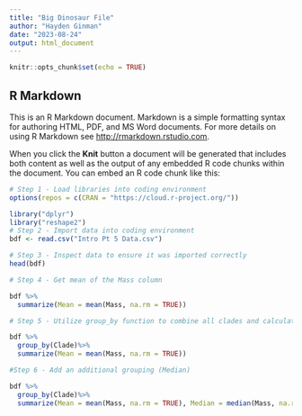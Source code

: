 ```yaml
---
title: "Big Dinosaur File"
author: "Hayden Ginman"
date: "2023-08-24"
output: html_document
---
```


```r
knitr::opts_chunk$set(echo = TRUE)
```

## R Markdown

This is an R Markdown document. Markdown is a simple formatting syntax for authoring HTML, PDF, and MS Word documents. For more details on using R Markdown see <http://rmarkdown.rstudio.com>.

When you click the **Knit** button a document will be generated that includes both content as well as the output of any embedded R code chunks within the document. You can embed an R code chunk like this:

```r
# Step 1 - Load libraries into coding environment
options(repos = c(CRAN = "https://cloud.r-project.org/"))

library("dplyr")
library("reshape2")
# Step 2 - Import data into coding environment
bdf <- read.csv("Intro Pt 5 Data.csv")

# Step 3 - Inspect data to ensure it was imported correctly
head(bdf)

# Step 4 - Get mean of the Mass column

bdf %>%
  summarize(Mean = mean(Mass, na.rm = TRUE))

# Step 5 - Utilize group_by function to combine all clades and calculate mean for all of them at once.

bdf %>%
  group_by(Clade)%>%
  summarize(Mean = mean(Mass, na.rm = TRUE))

#Step 6 - Add an additional grouping (Median)

bdf %>%
  group_by(Clade)%>%
  summarize(Mean = mean(Mass, na.rm = TRUE), Median = median(Mass, na.rm = TRUE))
```